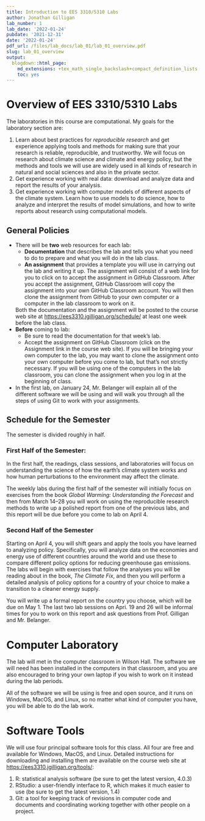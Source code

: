 ```yaml
---
title: Introduction to EES 3310/5310 Labs
author: Jonathan Gilligan
lab_number: 1
lab_date: '2022-01-24'
pubdate: '2021-12-31'
date: '2022-01-24'
pdf_url: /files/lab_docs/lab_01/lab_01_overview.pdf
slug: lab_01_overview
output:
  blogdown::html_page:
    md_extensions: +tex_math_single_backslash+compact_definition_lists
    toc: yes
---
```

# Overview of EES 3310/5310 Labs

The laboratories in this course are computational. My goals for the laboratory section are:

1. Learn about best practices for _reproducible research_ and get experience applying tools and methods for making 
   sure that your research is reliable, reproducible, and trustworthy.
   We will focus on research about climate science and climate and energy policy, but the methods and tools we will
   use are widely used in all kinds of research in natural and social sciences and also in the private sector.
2. Get experience working with real data: download and analyze data and report the results of your analysis.
3. Get experience working with computer models of different aspects of the climate system. Learn how to use models
   to do science, how to analyze and interpret the results of model simulations, and how to write reports about
   research using computational models.

## General Policies

* There will be **two** web resources for each lab: 
    * **Documentation** that describes the lab and tells you what you need to do to prepare and what you will do in the 
      lab class.
    * **An assignment** that provides a template you will use in carrying out the lab and writing it up. The assignment
      will consist of a web link for you to click on to accept the assignment in GitHub Classroom. After you accept
      the assignment, GitHub Classroom will copy the assignment into your own GitHub Classroom account.
      You will then clone the assignment from GitHub to your own computer or a computer in the lab classroom to work
      on it.

    Both the documentation and the assignment will be posted to the course web site at 
    <https://ees3310.jgilligan.org/schedule/> at least one week before the lab class.
* **Before** coming to lab:
    * Be sure to read the documentation for that week's lab.
    * Accept the assignment on GitHub Classroom (click on the Assignment link in the course web site). If you will be
      bringing your own computer to the lab, you may want to clone the assignment onto your own computer before you
      come to lab, but that's not strictly necessary. If you will be using one of the computers in the lab classroom,
      you can clone the assignment when you log in at the beginning of class.
      
* In the first lab, on January 24, Mr. Belanger will explain all of the different software we will be using and will
  walk you through all the steps of using Git to work with your assignments.
   
## Schedule for the Semester

The semester is divided roughly in half. 

### First Half of the Semester:

In the first half, the readings, class sessions, and laboratories will focus 
on understanding the science of how the earth's climate system works and how human perturbations to the environment may
affect the climate. 

The weekly labs during the first half of the semester will initiially focus on exercises from the book 
_Global Warming: Understanding the Forecast_ 
and then from March 14--28 you will work on using the reproducible research methods to write up a polished
report from one of the previous labs, and this report will be due before you come to lab on April 4.

### Second Half of the Semester

Starting on April 4, you will shift gears and apply the tools you have learned to analyzing policy. 
Specifically, you will analyze data on the economies and energy use of different countries around
the world and use these to compare different policy options for reducing greenhouse gas emissions. 
The labs will begin with exercises that follow the analyses you will be reading about in the book, _The Climate Fix_, and then 
you will perform a detailed analysis of policy options for a country of your choice to make a transition
to a cleaner energy supply.

You will write up a formal report on the country you choose, which will be due on May 1. The last two lab sessions on Apri. 19 and 26 
will be informal times for you to work on this report and ask questions from Prof. Gilligan and Mr. Belanger.

# Computer Laboratory

The lab will met in the computer classroom in Wilson Hall. The software we will need has been installed in the computers in that classroom, 
and you are also encouraged to bring your own laptop if you wish to work on it instead during the lab periods.

All of the software we will be using is free and open source, and it runs on Windows, MacOS, and Linux,
so no matter what kind of computer you have, you will be able to do the lab work.

# Software Tools

We will use four principal software tools for this class. All four are free and available for Windows, MacOS, and 
Linux. Detailed instructions for downloading and installing them are available on the course web site at
<https://ees3310.jgilligan.org/tools/>:

1. R: statistical analysis software (be sure to get the latest version, 4.0.3)
2. RStudio: a user-friendly interface to R, which makes it much easier to use (be sure to get the latest version, 1.4)
3. Git: a tool for keeping track of revisions in computer code and documents and coordinating working together with
   other people on a project.
